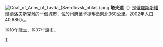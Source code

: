 {{coord|58|03|N|68|16|E|display=title}}
[[File:Coat_of_Arms_of_Tavda_(Sverdlovsk_oblast).png|right]]
'''塔夫達'''（{{lang-ru|Тавда́ }}）是[[俄羅斯|俄羅斯]][[斯維爾德洛夫斯克州|斯維爾德洛夫斯克州]]的一個城市，位於州府[[葉卡捷琳堡|葉卡捷琳堡]]東北360公里。2002年人口40,686人。

1910年建立，1937年設市。

{{斯維爾德洛夫斯克州城市}}

[[Category:斯維爾德洛夫斯克州城市|Т]]